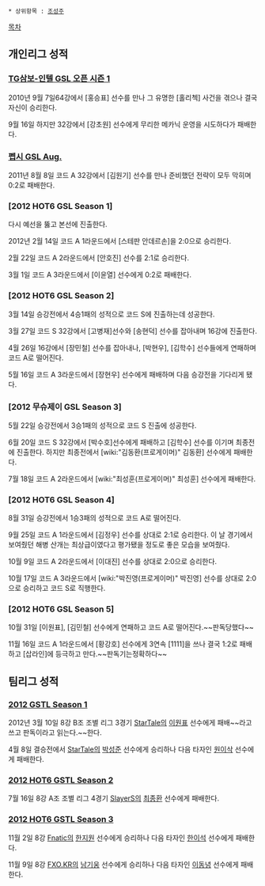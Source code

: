  * 상위항목 : [[조성주]]

[[목차]]

== 개인리그 성적 ==
=== [[TG삼보-인텔 GSL 오픈 시즌 1]] ===
2010년 9월 7일64강에서 [홍승표] 선수를 만나 그 유명한 [홀리첵] 사건을 겪으나 결국 자신이 승리한다. 

9월 16일 하지만 32강에서 [강초원] 선수에게 무리한 메카닉 운영을 시도하다가 패배한다.
=== [[펩시 GSL Aug.]] ===
2011년 8월 8일 코드 A 32강에서 [김원기] 선수를 만나 준비했던 전략이 모두 막히며 0:2로 패배한다.
=== [2012 HOT6 GSL Season 1] ===
다시 예선을 뚫고 본선에 진출한다.

2012년 2월 14일 코드 A 1라운드에서 [스테판 안데르손]을 2:0으로 승리한다.

2월 22일 코드 A 2라운드에서 [안호진] 선수를 2:1로 승리한다.

3월 1일 코드 A 3라운드에서 [이윤열] 선수에게 0:2로 패배한다.
=== [2012 HOT6 GSL Season 2] ===
3월 14일 승강전에서 4승1패의 성적으로 코드 S에 진출하는데 성공한다.

3월 27일 코드 S 32강에서 [고병재]선수와 [송현덕] 선수를 잡아내며 16강에 진출한다.

4월 26일 16강에서 [장민철] 선수를 잡아내나, [박현우], [김학수] 선수들에게 연패하며 코드 A로 떨어진다.

5월 16일 코드 A 3라운드에서 [장현우] 선수에게 패배하며 다음 승강전을 기다리게 됐다.
=== [2012 무슈제이 GSL Season 3] ===
5월 22일 승강전에서 3승1패의 성적으로 코드 S 진출에 성공한다.

6월 20일 코드 S 32강에서 [박수호]선수에게 패배하고 [김학수] 선수를 이기며 최종전에 진출한다. 하지만 최종전에서 [wiki:"김동환(프로게이머)" 김동환] 선수에게 패배한다.

7월 18일 코드 A 2라운드에서 [wiki:"최성훈(프로게이머)" 최성훈] 선수에게 패배한다.
=== [2012 HOT6 GSL Season 4] ===
8월 31일 승강전에서 1승3패의 성적으로 코드 A로 떨어진다.

9월 25일 코드 A 1라운드에서 [김정우] 선수를 상대로 2:1로 승리한다. 이 날 경기에서 보여줬던 해병 산개는 최상급이였다고 평가됐을 정도로 좋은 모습을 보여줬다.

10월 9일 코드 A 2라운드에서 [이대진] 선수를 상대로 2:0으로 승리한다. 

10월 17일 코드 A 3라운드에서 [wiki:"박진영(프로게이머)" 박진영] 선수를 상대로 2:0으로 승리하고 코드 S로 직행한다. 
=== [2012 HOT6 GSL Season 5] ===
10월 31일 [이원표], [김민철] 선수에게 연패하고 코드 A로 떨어진다.~~판독당했다~~

11월 16일 코드 A 1라운드에서 [황강호] 선수에게 3연속 [1111]을 쓰나 결국 1:2로 패배하고 [삽라인]에 등극하고 만다.~~판독기는정확하다~~
== 팀리그 성적 ==
=== [[2012 GSTL Season 1]] ===
2012년 3월 10일 8강 B조 조별 리그 3경기 [[StarTale]]의 [[이원표]] 선수에게 패배~~라고 쓰고 판독이라고 읽는다.~~한다.

4월 8일 결승전에서 [[StarTale]]의 [[박성준]] 선수에게 승리하나 다음 타자인 [[원이삭]] 선수에게 패배한다.
=== [[2012 HOT6 GSTL Season 2]] ===
7월 16일 8강 A조 조별 리그 4경기 [[SlayerS]]의 [[최종환]] 선수에게 패배한다.
=== [[2012 HOT6 GSTL Season 3]] ===
11월 2일 8강 [[Fnatic]]의 [[한지원]] 선수에게 승리하나 다음 타자인 [[한이석]] 선수에게 패배한다.

11월 9일 8강 [[FXO.KR]]의 [[남기웅]] 선수에게 승리하나 다음 타자인 [[이동녕]] 선수에게 패배한다.
